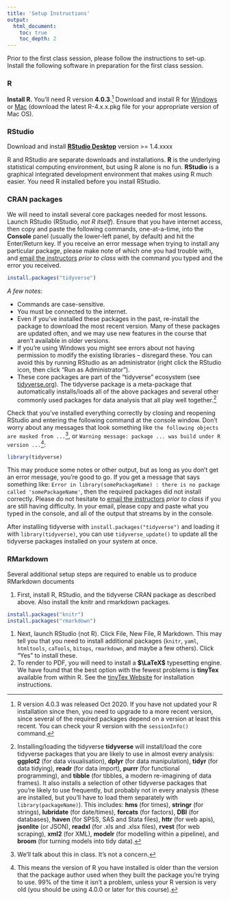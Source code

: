 ```yaml
---
title: 'Setup Instructions'
output: 
  html_document:
    toc: true
    toc_depth: 2
---
```


Prior to the first class session, please follow the instructions to set-up. Install the following software in preparation for the first class session.

### R

**Install R.** You'll need R version **4.0.3**.[^rversion] Download and install R for [Windows](http://cran.r-project.org/bin/windows/base/) or [Mac](http://cran.r-project.org/bin/macosx/) (download the latest R-4.x.x.pkg file for your appropriate version of Mac OS).

### RStudio

Download and install **[RStudio Desktop](https://www.rstudio.com/products/rstudio/download/)** version >= 1.4.xxxx

R and RStudio are separate downloads and installations. **R** is the underlying statistical computing environment, but using R alone is no fun. **RStudio** is a graphical integrated development environment that makes using R much easier. You need R installed before you install RStudio.

### CRAN packages

We will need to install several core packages needed for most lessons. Launch RStudio (RStudio, *not R itself*). Ensure that you have internet access, then copy and paste the following commands, one-at-a-time, into the **Console** panel (usually the lower-left panel, by default) and hit the Enter/Return key. If you receive an error message when trying to install any particular package, please make note of which one you had trouble with, and [email the instructors](people.html) _prior to class_ with the command you typed and the error you received.

```r
install.packages("tidyverse")
```

_A few notes_:

- Commands are case-sensitive. 
- You must be connected to the internet.
- Even if you've installed these packages in the past, re-install the package to download the most recent version. Many of these packages are updated often, and we may use new features in the course that aren't available in older versions.
- If you're using Windows you might see errors about not having permission to modify the existing libraries -- disregard these. You can avoid this by running RStudio as an administrator (right click the RStudio icon, then click "Run as Administrator").
- These core packages are part of the "tidyverse" ecosystem (see [tidyverse.org](https://www.tidyverse.org/)). The tidyverse package is a meta-package that automatically installs/loads all of the above packages and several other commonly used packages for data analysis that all play well together.[^tidyverse]

[^rversion]: R version 4.0.3 was released Oct 2020. If you have not updated your R installation since then, you need to upgrade to a more recent version, since several of the required packages depend on a version at least this recent. You can check your R version with the `sessionInfo()` command.

[^tidyverse]: Installing/loading the tidyverse **tidyverse** will install/load the core tidyverse packages that you are likely to use in almost every analysis:
**ggplot2** (for data visualisation), **dplyr** (for data manipulation), **tidyr** (for data tidying), **readr** (for data import), **purrr** (for functional programming), and **tibble** (for tibbles, a modern re-imagining of data frames). It also installs a selection of other tidyverse packages that you're likely to use frequently, but probably not in every analysis (these are installed, but you'll have to load them separately with `library(packageName)`). This includes: **hms** (for times), **stringr** (for strings), **lubridate** (for date/times), **forcats** (for factors), **DBI** (for databases), **haven** (for SPSS, SAS and Stata files), **httr** (for web apis), **jsonlite** (or JSON), **readxl** (for .xls and .xlsx files), **rvest** (for web scraping), **xml2** (for XML), **modelr** (for modelling within a pipeline), and **broom** (for turning models into tidy data). 

Check that you've installed everything correctly by closing and reopening RStudio and entering the following command at the console window. Don't worry about any messages that look something like `the following objects are masked from ...`[^masking], or `Warning message: package ... was build under R version ...`[^oldversion]:

```r
library(tidyverse)
```

[^masking]: We'll talk about this in class. It's not a concern.

[^oldversion]: This means the version of R you have installed is older than the version that the package author used when they built the package you're trying to use. 99% of the time it isn't a problem, unless your R version is very old (you should be using 4.0.0 or later for this course).

This may produce some notes or other output, but as long as you don't get an error message, you're good to go. If you get a message that says something like: `Error in library(somePackageName) : there is no package called 'somePackageName'`, then the required packages did not install correctly. Please do not hesitate to [email the instructors](people.html) _prior to class_ if you are still having difficulty. In your email, please copy and paste what you typed in the console, and all of the output that streams by in the console.

After installing tidyverse with `install.packages("tidyverse")` and loading it with `library(tidyverse)`, you can use `tidyverse_update()` to update all the tidyverse packages installed on your system at once.

### RMarkdown

Several additional setup steps are required to enable us to produce RMarkdown documents

1. First, install R, RStudio, and the tidyverse CRAN package as described above. Also install the knitr and rmarkdown packages.

```r
install.packages("knitr")
install.packages("rmarkdown")
```
1. Next, launch RStudio (not R). Click File, New File, R Markdown. This may tell you that you need to install additional packages (`knitr`, `yaml`, `htmltools`, `caTools`, `bitops`, `rmarkdown`, and maybe a few others). Click "Yes" to install these.
1. To render to PDF, you will need to install a **$\LaTeX$** typesetting engine. We have found that the best option with the fewest problems is **tinyTex** available from within R. See the [tinyTex Website](https://yihui.org/tinytex/) for installation instructions. 
